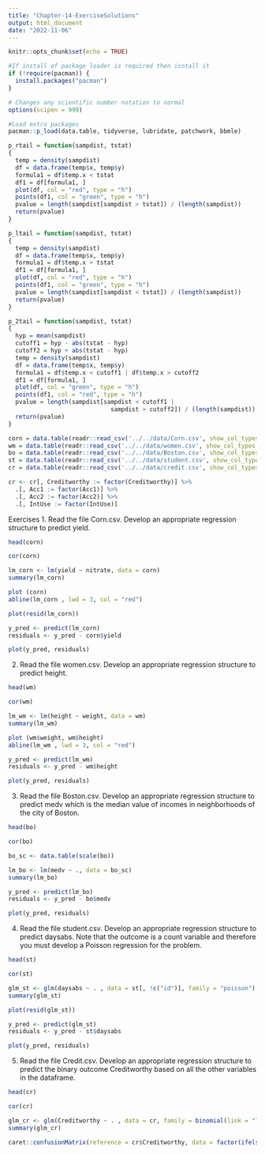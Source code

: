 ```yaml
---
title: "Chapter-14-ExerciseSolutions"
output: html_document
date: "2022-11-06"
---
```


```r
knitr::opts_chunk$set(echo = TRUE)

#If install of package loader is required then isntall it
if (!require(pacman)) {
  install.packages("pacman")
}

# Changes any scientific number notation to normal
options(scipen = 999) 

#Load extra packages
pacman::p_load(data.table, tidyverse, lubridate, patchwork, bbmle)

p_rtail = function(sampdist, tstat)
{
  temp = density(sampdist)
  df = data.frame(temp$x, temp$y)
  formula1 = df$temp.x < tstat
  df1 = df[formula1, ]
  plot(df, col = "red", type = "h")
  points(df1, col = "green", type = "h")
  pvalue = length(sampdist[sampdist > tstat]) / (length(sampdist))
  return(pvalue)
}

p_ltail = function(sampdist, tstat)
{
  temp = density(sampdist)
  df = data.frame(temp$x, temp$y)
  formula1 = df$temp.x > tstat
  df1 = df[formula1, ]
  plot(df, col = "red", type = "h")
  points(df1, col = "green", type = "h")
  pvalue = length(sampdist[sampdist < tstat]) / (length(sampdist))
  return(pvalue)
}

p_2tail = function(sampdist, tstat)
{
  hyp = mean(sampdist)
  cutoff1 = hyp - abs(tstat - hyp)
  cutoff2 = hyp + abs(tstat - hyp)
  temp = density(sampdist)
  df = data.frame(temp$x, temp$y)
  formula1 = df$temp.x < cutoff1 | df$temp.x > cutoff2
  df1 = df[formula1, ]
  plot(df, col = "green", type = "h")
  points(df1, col = "red", type = "h")
  pvalue = length(sampdist[sampdist < cutoff1 |
                             sampdist > cutoff2]) / (length(sampdist))
  return(pvalue)
}

corn = data.table(readr::read_csv('../../data/Corn.csv', show_col_types = FALSE))
wm = data.table(readr::read_csv('../../data/women.csv', show_col_types = FALSE))
bo = data.table(readr::read_csv('../../data/Boston.csv', show_col_types = FALSE))
st = data.table(readr::read_csv('../../data/student.csv', show_col_types = FALSE))
cr = data.table(readr::read_csv('../../data/credit.csv', show_col_types = FALSE))

cr <- cr[, Creditworthy := factor(Creditworthy)] %>%
  .[, Acc1 := factor(Acc1)] %>%
  .[, Acc2 := factor(Acc2)] %>%
  .[, IntUse := factor(IntUse)]

```

Exercises
1.	Read the file Corn.csv. Develop an appropriate regression structure to predict yield. 


```r

head(corn)

```

```r

cor(corn)

```


```r

lm_corn <- lm(yield ~ nitrate, data = corn)
summary(lm_corn)

```


```r
plot (corn)
abline(lm_corn , lwd = 3, col = "red")

```



```r

plot(resid(lm_corn))

```

```r

y_pred <- predict(lm_corn) 
residuals <- y_pred - corn$yield

plot(y_pred, residuals)

```

2.	Read the file women.csv. Develop an appropriate regression structure to predict height. 


```r

head(wm)

```

```r

cor(wm)

```


```r

lm_wm <- lm(height ~ weight, data = wm)
summary(lm_wm)

```


```r
plot (wm$weight, wm$height)
abline(lm_wm , lwd = 3, col = "red")

```

```r

y_pred <- predict(lm_wm) 
residuals <- y_pred - wm$height

plot(y_pred, residuals)

```

3.	Read the file Boston.csv. Develop an appropriate regression structure to predict medv which is the median value of incomes in neighborhoods of the city of Boston. 

```r

head(bo)

```

```r

cor(bo)

```


```r

bo_sc <- data.table(scale(bo))

lm_bo <- lm(medv ~ ., data = bo_sc)
summary(lm_bo)

```


```r

y_pred <- predict(lm_bo) 
residuals <- y_pred - bo$medv

plot(y_pred, residuals)

```

4.	Read the file student.csv. Develop an appropriate regression structure to predict daysabs. Note that the outcome is a count variable and therefore you must develop a Poisson regression for the problem.


```r

head(st)

```

```r

cor(st)

```


```r

glm_st <- glm(daysabs ~ . , data = st[, !c("id")], family = "poisson") 
summary(glm_st)

```



```r

plot(resid(glm_st))

```

```r

y_pred <- predict(glm_st) 
residuals <- y_pred - st$daysabs

plot(y_pred, residuals)

```


5.	Read the file Credit.csv. Develop an appropriate regression structure to predict the binary outcome Creditworthy based on all the other variables in the dataframe.

```r

head(cr)

```

```r

cor(cr)

```


```r

glm_cr <- glm(Creditworthy ~ . , data = cr, family = binomial(link = "logit")) 
summary(glm_cr)

```

```r

caret::confusionMatrix(reference = cr$Creditworthy, data = factor(ifelse(predict(glm_cr) > 0.5, 1, 0)))

```